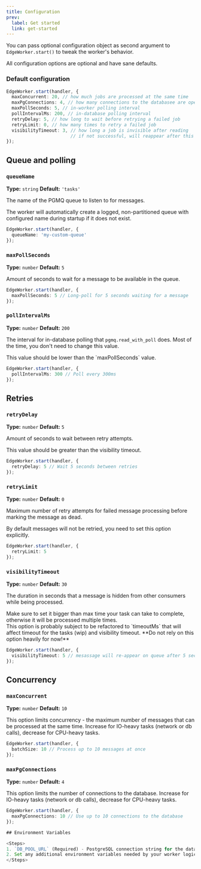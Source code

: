 ```yaml
---
title: Configuration
prev:
  label: Get started
  link: get-started
---
```



You can pass optional configuration object as second argument to `EdgeWorker.start()`
to tweak the worker's behavior.

<Aside title="Zero configuration needed" type="tip">
All configuration options are optional and have sane defaults.
</Aside>

### Default configuration

```typescript
EdgeWorker.start(handler, {
  maxConcurrent: 20, // how much jobs are processed at the same time
  maxPgConnections: 4, // how many connections to the databasee are opened
  maxPollSeconds: 5, // in-worker polling interval
  pollIntervalMs: 200, // in-database polling interval
  retryDelay: 5, // how long to wait before retrying a failed job
  retryLimit: 0, // how many times to retry a failed job
  visibilityTimeout: 3, // how long a job is invisible after reading
                        // if not successful, will reappear after this time
});
```

## Queue and polling

### `queueName`
**Type:** `string`
**Default:** `'tasks'`

The name of the PGMQ queue to listen to for messages.

<Aside title="You don't need to create queues manually" type="tip">
The worker will automatically create a logged, non-partitioned queue
with configured name during startup if it does not exist.
</Aside>

```ts
EdgeWorker.start(handler, {
  queueName: 'my-custom-queue'
});
```

### `maxPollSeconds`
**Type:** `number`
**Default:** `5`

Amount of seconds to wait for a message to be available in the queue.

```ts
EdgeWorker.start(handler, {
  maxPollSeconds: 5 // Long-poll for 5 seconds waiting for a message
});
```

### `pollIntervalMs`
**Type:** `number`
**Default:** `200`

The interval for in-database polling that `pgmq.read_with_poll` does.
Most of the time, you don't need to change this value.

<Aside type="caution">
  This value should be lower than the `maxPollSeconds` value.
</Aside>


```ts
EdgeWorker.start(handler, {
  pollIntervalMs: 300 // Poll every 300ms
});
```

## Retries

### `retryDelay`
**Type:** `number`
**Default:** `5`

Amount of seconds to wait between retry attempts.

<Aside type="caution">
  This value should be greater than the visibility timeout.
</Aside>

```ts
EdgeWorker.start(handler, {
  retryDelay: 5 // Wait 5 seconds between retries
});
```


### `retryLimit`
**Type:** `number`
**Default:** `0`

Maximum number of retry attempts for failed message processing before marking the message as dead.

<Aside title="No retries by default!" type="danger">
By default messages will not be retried, you need to set this option explicitly.
</Aside>

```ts
EdgeWorker.start(handler, {
  retryLimit: 5
});
```

### `visibilityTimeout`
**Type:** `number`
**Default:** `30`

The duration in seconds that a message is hidden from other consumers while being processed.

<Aside title="Timeouts" type="caution">
Make sure to set it bigger than max time your task can take to complete, otherwise
it will be processed multiple times.
</Aside>

<Aside title="Work-in-Progress" type="danger">
This option is probably subject to be refactored to `timeoutMs` that will
affect timeout for the tasks (wip) and visibility timeout.
**Do not rely on this option heavily for now!**
</Aside>

```ts
EdgeWorker.start(handler, {
  visibilityTimeout: 5 // mesassage will re-appear on queue after 5 seconds if not processed
});
```

## Concurrency

### `maxConcurrent`
**Type:** `number`
**Default:** `10`

This option limits concurrency - the maximum number of messages that can be processed at the same time.
Increase for IO-heavy tasks (network or db calls), decrease for CPU-heavy tasks.

```ts
EdgeWorker.start(handler, {
  batchSize: 10 // Process up to 10 messages at once
});
```

### `maxPgConnections`
**Type:** `number`
**Default:** `4`

This option limits the number of connections to the database.
Increase for IO-heavy tasks (network or db calls), decrease for CPU-heavy tasks.

```ts
EdgeWorker.start(handler, {
  maxPgConnections: 10 // Use up to 10 connections to the database
});

## Environment Variables

<Steps>
1. `DB_POOL_URL` (Required) - PostgreSQL connection string for the database
2. Set any additional environment variables needed by your worker logic
</Steps>
